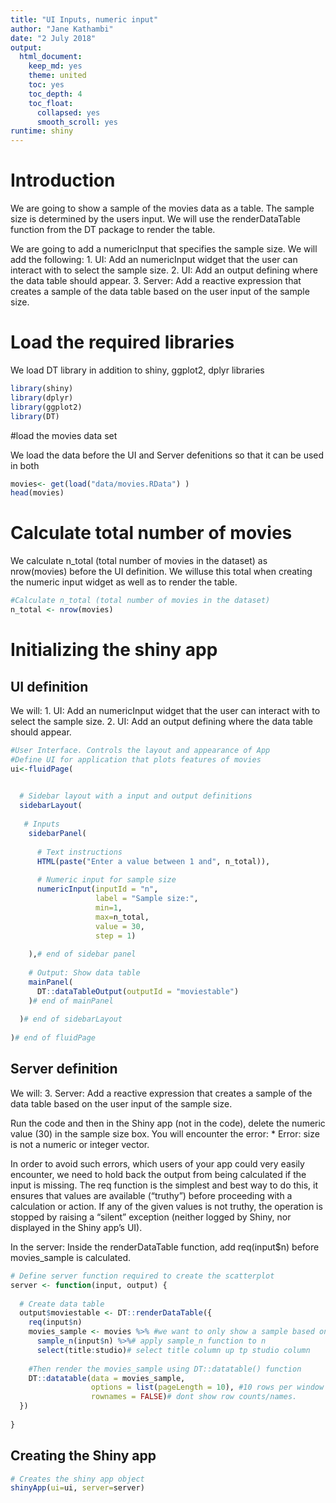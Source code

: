 ```yaml
---
title: "UI Inputs, numeric input"
author: "Jane Kathambi"
date: "2 July 2018"
output: 
  html_document:
    keep_md: yes
    theme: united
    toc: yes
    toc_depth: 4
    toc_float:
      collapsed: yes
      smooth_scroll: yes
runtime: shiny
---
```


# Introduction
We are going to show a sample of the movies data as a table. The sample size is determined by the users input. We will use the renderDataTable function from the DT package to render the table.

We are going to add a numericInput that specifies the sample size. We will add the following:
1. UI: Add an numericInput widget that the user can interact with to select the sample size.
2. UI: Add an output defining where the data table should appear.
3. Server: Add a reactive expression that creates a sample of the data table based on the user input of the sample size.


# Load the required libraries
We load DT library in addition to shiny, ggplot2, dplyr libraries
```r
library(shiny)
library(dplyr)
library(ggplot2)
library(DT)
```

#load the movies data set

We load the data before the UI and Server defenitions so that it can be used in both

```r
movies<- get(load("data/movies.RData") )
head(movies)

```

# Calculate total number of movies

We calculate n_total (total number of movies in the dataset) as nrow(movies) before the UI definition. We willuse this total when creating the numeric input widget as well as to render the table.

```r
#Calculate n_total (total number of movies in the dataset)
n_total <- nrow(movies)
```

# Initializing the shiny app

## UI definition
We will:
1. UI: Add an numericInput widget that the user can interact with to select the sample size.
2. UI: Add an output defining where the data table should appear.

```r
#User Interface. Controls the layout and appearance of App
#Define UI for application that plots features of movies 
ui<-fluidPage(
  

  # Sidebar layout with a input and output definitions 
  sidebarLayout(
    
   # Inputs
    sidebarPanel( 
      
      # Text instructions
      HTML(paste("Enter a value between 1 and", n_total)),
      
      # Numeric input for sample size
      numericInput(inputId = "n",
                   label = "Sample size:",
                   min=1,
                   max=n_total,
                   value = 30,
                   step = 1)
    
    ),# end of sidebar panel
    
    # Output: Show data table
    mainPanel(
      DT::dataTableOutput(outputId = "moviestable")
    )# end of mainPanel
   
  )# end of sidebarLayout
  
)# end of fluidPage
```


## Server definition
We will:
3. Server: Add a reactive expression that creates a sample of the data table based on the user input of the sample size.

Run the code and then in the Shiny app (not in the code), delete the numeric value (30) in the sample size box. You will encounter the error: 
* Error: size is not a numeric or integer vector.

In order to avoid such errors, which users of your app could very easily encounter, we need to hold back the output from being calculated if the input is missing. The req function is the simplest and best way to do this, it ensures that values are available ("truthy") before proceeding with a calculation or action. If any of the given values is not truthy, the operation is stopped by raising a "silent" exception (neither logged by Shiny, nor displayed in the Shiny app's UI).

In the server: Inside the renderDataTable function, add req(input$n) before movies_sample is calculated.

```r
# Define server function required to create the scatterplot
server <- function(input, output) {
  
  # Create data table
  output$moviestable <- DT::renderDataTable({
    req(input$n)
    movies_sample <- movies %>% #we want to only show a sample based on the n input.
      sample_n(input$n) %>%# apply sample_n function to n
      select(title:studio)# select title column up tp studio column
    
    #Then render the movies_sample using DT::datatable() function
    DT::datatable(data = movies_sample, 
                  options = list(pageLength = 10), #10 rows per window
                  rownames = FALSE)# dont show row counts/names.
  })
  
}

```

## Creating the Shiny app

```r
# Creates the shiny app object
shinyApp(ui=ui, server=server)
```

